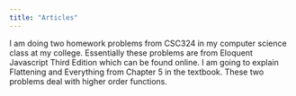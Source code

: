 ```yaml
---
title: "Articles"
---
```


I am doing two homework problems from CSC324 in my computer science class at my college.
Essentially these problems are from Eloquent Javascript Third Edition which can be found online. 
I am going to explain Flattening and Everything from Chapter 5 in the textbook. 
These two problems deal with higher order functions. 